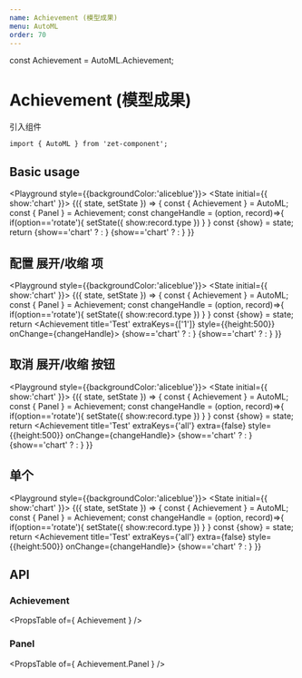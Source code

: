 ```yaml
---
name: Achievement (模型成果)
menu: AutoML
order: 70
---
```


const Achievement = AutoML.Achievement;

# Achievement (模型成果)

引入组件
```
import { AutoML } from 'zet-component';
```


## Basic usage

<Playground style={{backgroundColor:'aliceblue'}}>
  <State initial={{ show:'chart' }}>
    {({ state, setState }) => {
      const { Achievement } = AutoML;
      const { Panel } = Achievement;
      const changeHandle = (option, record)=>{
         if(option=='rotate'){
            setState({
              show:record.type
            })
         }
      }
      const {show} = state;
      return <Achievement title='Test'  style={{height:500}} onChange={changeHandle}>
        <Panel option='1' height={300}>{show=='chart' ? <Example1 /> : <Example2/>}</Panel>
        <Panel option='2' flex >{show=='chart' ? <Example1 style={{height:600}}/> : <Example2 style={{height:600}}/>}</Panel>
      </Achievement>
    }}
  </State>
</Playground>

## 配置 展开/收缩 项

<Playground style={{backgroundColor:'aliceblue'}}>
  <State initial={{ show:'chart' }}>
    {({ state, setState }) => {
      const { Achievement } = AutoML;
      const { Panel } = Achievement;
      const changeHandle = (option, record)=>{
         if(option=='rotate'){
            setState({
              show:record.type
            })
         }
      }
      const {show} = state;
      return <Achievement title='Test' extraKeys={['1']} style={{height:500}} onChange={changeHandle}>
        <Panel option='1' height={300}>{show=='chart' ? <Example1 /> : <Example2/>}</Panel>
        <Panel option='2' flex >{show=='chart' ? <Example1 style={{height:600}}/> : <Example2 style={{height:600}}/>}</Panel>
      </Achievement>
    }}
  </State>
</Playground>

## 取消 展开/收缩 按钮

<Playground style={{backgroundColor:'aliceblue'}}>
  <State initial={{ show:'chart' }}>
    {({ state, setState }) => {
      const { Achievement } = AutoML;
      const { Panel } = Achievement;
      const changeHandle = (option, record)=>{
         if(option=='rotate'){
            setState({
              show:record.type
            })
         }
      }
      const {show} = state;
      return <Achievement title='Test' extraKeys={'all'} extra={false} style={{height:500}} onChange={changeHandle}>
        <Panel option='1' height={300}>{show=='chart' ? <Example1 /> : <Example2/>}</Panel>
        <Panel option='2' flex >{show=='chart' ? <Example1 style={{height:600}}/> : <Example2 style={{height:600}}/>}</Panel>
      </Achievement>
    }}
  </State>
</Playground>

## 单个

<Playground style={{backgroundColor:'aliceblue'}}>
  <State initial={{ show:'chart' }}>
    {({ state, setState }) => {
      const { Achievement } = AutoML;
      const { Panel } = Achievement;
      const changeHandle = (option, record)=>{
         if(option=='rotate'){
            setState({
              show:record.type
            })
         }
      }
      const {show} = state;
      return <Achievement title='Test' extraKeys={'all'} extra={false} style={{height:500}} onChange={changeHandle}>
        <Panel option='1' flex >{show=='chart' ? <Example1 style={{height:600}}/> : <Example2 style={{height:600}}/>}</Panel>
      </Achievement>
    }}
  </State>
</Playground>


## API

### Achievement
<PropsTable of={ Achievement } />

### Panel
<PropsTable of={ Achievement.Panel } />
